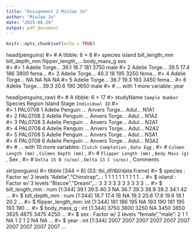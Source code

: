 ```yaml
---
title: "Assignment 2 MinJae Jo"
author: "MinJae Jo"
date: "2025-08-29"
output: pdf_document
---
```


```r
knitr::opts_chunk$set(echo = TRUE)
```

head(penguins)
#> # A tibble: 6 × 8
#>   species island bill_length_mm bill_depth_mm flipper_length_… body_mass_g sex  
#>   <fct>   <fct>           <dbl>         <dbl>            <int>       <int> <fct>
#> 1 Adelie  Torge…           39.1          18.7              181        3750 male 
#> 2 Adelie  Torge…           39.5          17.4              186        3800 fema…
#> 3 Adelie  Torge…           40.3          18                195        3250 fema…
#> 4 Adelie  Torge…           NA            NA                 NA          NA <NA> 
#> 5 Adelie  Torge…           36.7          19.3              193        3450 fema…
#> 6 Adelie  Torge…           39.3          20.6              190        3650 male 
#> # … with 1 more variable: year <int>


head(penguins_raw)
#> # A tibble: 6 × 17
#>   studyName `Sample Number` Species          Region Island Stage `Individual ID`
#>   <chr>               <dbl> <chr>            <chr>  <chr>  <chr> <chr>          
#> 1 PAL0708                 1 Adelie Penguin … Anvers Torge… Adul… N1A1           
#> 2 PAL0708                 2 Adelie Penguin … Anvers Torge… Adul… N1A2           
#> 3 PAL0708                 3 Adelie Penguin … Anvers Torge… Adul… N2A1           
#> 4 PAL0708                 4 Adelie Penguin … Anvers Torge… Adul… N2A2           
#> 5 PAL0708                 5 Adelie Penguin … Anvers Torge… Adul… N3A1           
#> 6 PAL0708                 6 Adelie Penguin … Anvers Torge… Adul… N3A2           
#> # … with 10 more variables: `Clutch Completion` <chr>, `Date Egg` <date>,
#> #   `Culmen Length (mm)` <dbl>, `Culmen Depth (mm)` <dbl>,
#> #   `Flipper Length (mm)` <dbl>, `Body Mass (g)` <dbl>, Sex <chr>,
#> #   `Delta 15 N (o/oo)` <dbl>, `Delta 13 C (o/oo)` <dbl>, Comments <chr>

str(penguins)
#> tibble [344 × 8] (S3: tbl_df/tbl/data.frame)
#>  $ species          : Factor w/ 3 levels "Adelie","Chinstrap",..: 1 1 1 1 1 1 1 1 1 1 ...
#>  $ island           : Factor w/ 3 levels "Biscoe","Dream",..: 3 3 3 3 3 3 3 3 3 3 ...
#>  $ bill_length_mm   : num [1:344] 39.1 39.5 40.3 NA 36.7 39.3 38.9 39.2 34.1 42 ...
#>  $ bill_depth_mm    : num [1:344] 18.7 17.4 18 NA 19.3 20.6 17.8 19.6 18.1 20.2 ...
#>  $ flipper_length_mm: int [1:344] 181 186 195 NA 193 190 181 195 193 190 ...
#>  $ body_mass_g      : int [1:344] 3750 3800 3250 NA 3450 3650 3625 4675 3475 4250 ...
#>  $ sex              : Factor w/ 2 levels "female","male": 2 1 1 NA 1 2 1 2 NA NA ...
#>  $ year             : int [1:344] 2007 2007 2007 2007 2007 2007 2007 2007 2007 2007 ...